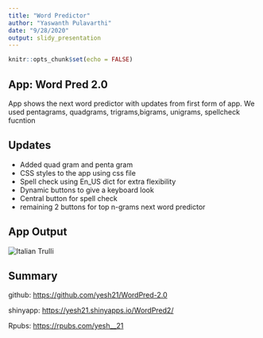 ```yaml
---
title: "Word Predictor"
author: "Yaswanth Pulavarthi"
date: "9/28/2020"
output: slidy_presentation
---
```


```r
knitr::opts_chunk$set(echo = FALSE)
```

## App: Word Pred 2.0

App shows the next word predictor with updates from first form of app.
We used pentagrams, quadgrams, trigrams,bigrams, unigrams, spellcheck fucntion

## Updates

- Added quad gram and penta gram
- CSS styles to the app using css file
- Spell check using En_US dict for extra flexibility
- Dynamic buttons to give a keyboard look
- Central button for spell check
- remaining 2 buttons for top n-grams next word predictor

## App Output


<img src="C:/Users/Yaswanth Pulavarthi/Documents/WordPred-2.0/Screenshot.png" alt="Italian Trulli">

## Summary


github: <https://github.com/yesh21/WordPred-2.0>

shinyapp: <https://yesh21.shinyapps.io/WordPred2/>

Rpubs: <https://rpubs.com/yesh__21>
